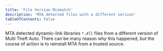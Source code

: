 ```yaml
---
title: 'File Version Mismatch'
description: 'MTA detected files with a different version'
tableOfContents: false
---
```



MTA detected dynamic-link libraries `*.dll` files from a different version of Multi Theft Auto.
There can be many reason why this happened, but the course of action is to reinstall MTA from
a trusted source.

<ClientDownload />
